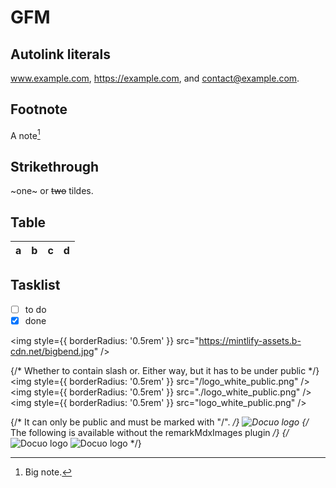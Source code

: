 # GFM

## Autolink literals

www.example.com, https://example.com, and contact@example.com.

## Footnote

A note[^1]

[^1]: Big note.

## Strikethrough

~one~ or ~~two~~ tildes.

## Table

| a | b  |  c |  d  |
| - | :- | -: | :-: |

## Tasklist

* [ ] to do
* [x] done

<img
  style={{ borderRadius: '0.5rem' }}
  src="https://mintlify-assets.b-cdn.net/bigbend.jpg"
/>

{/* Whether to contain slash or. Either way, but it has to be under public */}
<img
  style={{ borderRadius: '0.5rem' }}
  src="/logo_white_public.png"
/>
<img
  style={{ borderRadius: '0.5rem' }}
  src="./logo_white_public.png"
/>
<img
  style={{ borderRadius: '0.5rem' }}
  src="logo_white_public.png"
/>

{/* It can only be public and must be marked with "/". */}
![Docuo logo](/logo_white_public.png 'LOGO')
{/* The following is available without the remarkMdxImages plugin */}
{/* ![Docuo logo](./logo_white_public.png 'LOGO')
![Docuo logo](logo_white_public.png 'LOGO') */}

